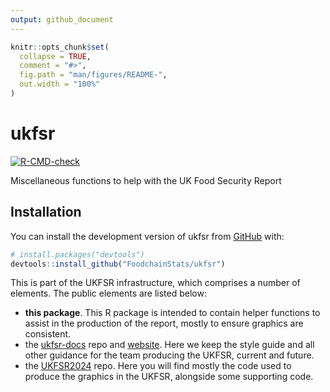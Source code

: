 ```yaml
---
output: github_document
---
```


<!-- README.md is generated from README.Rmd. Please edit that file -->

```r
knitr::opts_chunk$set(
  collapse = TRUE,
  comment = "#>",
  fig.path = "man/figures/README-",
  out.width = "100%"
)
```

# ukfsr

<!-- badges: start -->
[![R-CMD-check](https://github.com/FoodchainStats/ukfsr/actions/workflows/R-CMD-check.yaml/badge.svg)](https://github.com/FoodchainStats/ukfsr/actions/workflows/R-CMD-check.yaml)
<!-- badges: end -->

Miscellaneous functions to help with the UK Food Security Report

## Installation

You can install the development version of ukfsr from [GitHub](https://github.com/) with:

``` r
# install.packages("devtools")
devtools::install_github("FoodchainStats/ukfsr")
```

This is part of the UKFSR infrastructure, which comprises a number of elements.
The public elements are listed below:

- **this package**. This R package is intended to contain helper functions to assist in the production of the report, mostly to ensure graphics are consistent.
- the [ukfsr-docs](https://github.com/FoodchainStats/ukfsr-docs) repo and [website](https://foodchainstats.github.io/ukfsr-docs/). Here we keep the style guide and all other guidance for the team producing the UKFSR, current and future.
- the [UKFSR2024](https://github.com/Defra-Data-Science-Centre-of-Excellence/UKFSR2024) repo. Here you will find mostly the code used to produce the graphics in the UKFSR, alongside some supporting code.
